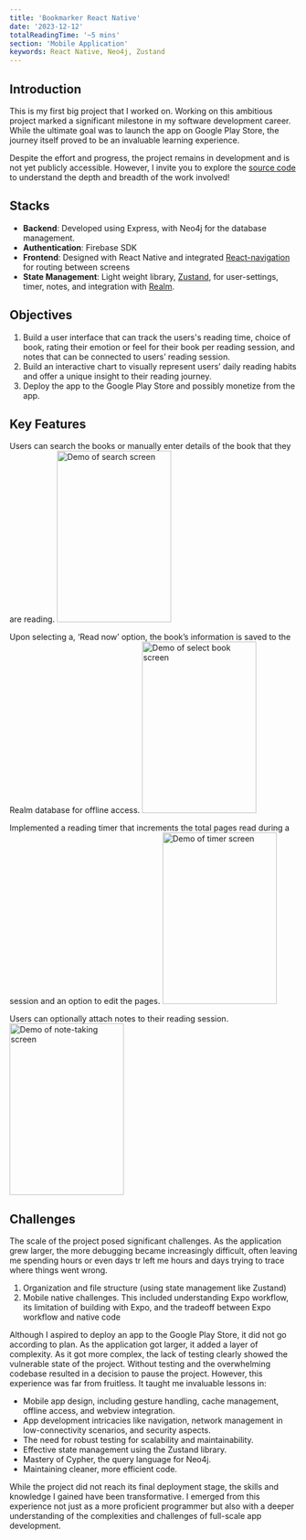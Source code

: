 ```yaml
---
title: 'Bookmarker React Native'
date: '2023-12-12'
totalReadingTime: '~5 mins'
section: 'Mobile Application'
keywords: React Native, Neo4j, Zustand
---
```


## Introduction
This is my first big project that I worked on. Working on this ambitious project marked a significant milestone in my software development career. While the ultimate goal was to launch the app on Google Play Store, the journey itself proved to be an invaluable learning experience. 

Despite the effort and progress, the project remains in development and is not yet publicly accessible. However, I invite you to explore the [source code]( https://github.com/paul-cho-39/bookmark-app/tree/main) to understand the depth and breadth of the work involved!

## Stacks
-	**Backend**: Developed using Express, with Neo4j for the database management.
-	**Authentication**: Firebase SDK
-	**Frontend**: Designed with React Native and integrated [React-navigation]( https://reactnavigation.org/docs/getting-started/) for routing between screens
-	**State Management**: Light weight library, [Zustand]( https://github.com/pmndrs/zustand),  for user-settings, timer, notes, and integration with [Realm]( https://realm.io/).

## Objectives
1.	Build a user interface that can track the users's reading time, choice of book, rating their emotion or feel for their book per reading session, and notes that can be connected to users’ reading session. 
2.	Build an interactive chart to visually represent users’ daily reading habits and offer a unique insight to their reading journey.
3.	Deploy the app to the Google Play Store and possibly monetize from the app.


## Key Features
Users can search the books or manually enter details of the book that they are reading.
<img src="/images/projects/bookmarker_search.jpg" alt="Demo of search screen" width="200" height="300" />

Upon selecting a, ‘Read now’ option, the book’s information is saved to the Realm database for offline access.
<img src="/images/projects/bookmarker_select.jpg" alt="Demo of select book screen" width="200" height="300" />

Implemented a reading timer that increments the total pages read during a session and an option to edit the pages.
<img src="/images/projects/bookmarker_timer.jpg" alt="Demo of timer screen" width="200" height="300" />

Users can optionally attach notes to their reading session. 
<img src="/images/projects/bookmarker_notes.jpg" alt="Demo of note-taking screen" width="200" height="300" />


## Challenges
The scale of the project posed significant challenges. As the application grew larger, the more debugging became increasingly difficult, often leaving me spending hours or even days tr left me hours and days trying to trace where things went wrong.
1.	Organization and file structure (using state management like Zustand) 
2.	Mobile native challenges. This included understanding Expo workflow, its limitation of building with Expo, and the tradeoff between Expo workflow and native code 

Although I aspired to deploy an app to the Google Play Store, it did not go according to plan. As the application got larger, it added a layer of complexity. As it got more complex, the lack of testing clearly showed the vulnerable state of the project. Without testing and the overwhelming codebase resulted in a decision to pause the project. However, this experience was far from fruitless. It taught me invaluable lessons in:
-	Mobile app design, including gesture handling, cache management, offline access, and webview integration.
-	App development intricacies like navigation, network management in low-connectivity scenarios, and security aspects.
-	The need for robust testing for scalability and maintainability.
-	Effective state management using the Zustand library.
-	Mastery of Cypher, the query language for Neo4j.
-	Maintaining cleaner, more efficient code.

While the project did not reach its final deployment stage, the skills and knowledge I gained have been transformative. I emerged from this experience not just as a more proficient programmer but also with a deeper understanding of the complexities and challenges of full-scale app development.

